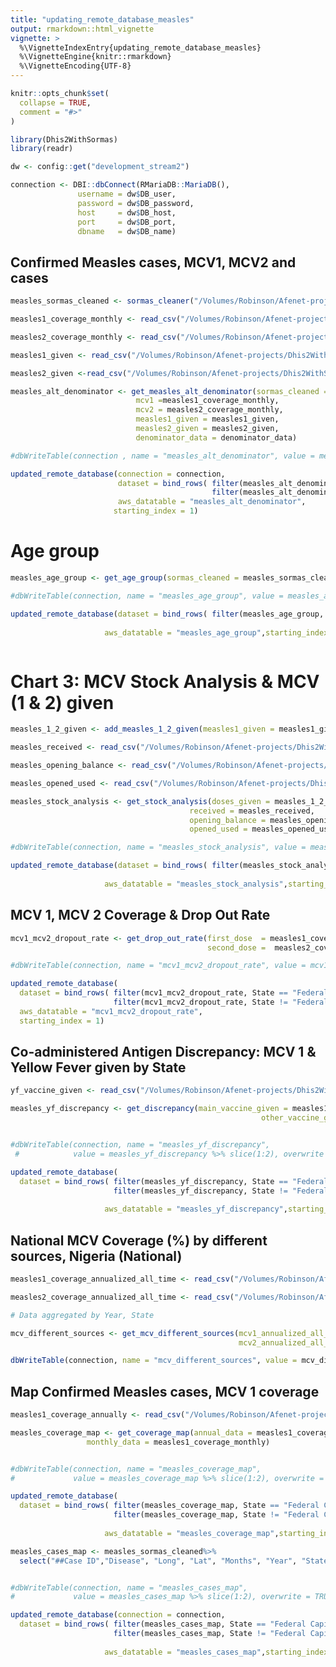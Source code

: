 ```yaml
---
title: "updating_remote_database_measles"
output: rmarkdown::html_vignette
vignette: >
  %\VignetteIndexEntry{updating_remote_database_measles}
  %\VignetteEngine{knitr::rmarkdown}
  %\VignetteEncoding{UTF-8}
---
```


```r
knitr::opts_chunk$set(
  collapse = TRUE,
  comment = "#>"
)
```

```r
library(Dhis2WithSormas)
library(readr)
```

```r
dw <- config::get("development_stream2")

connection <- DBI::dbConnect(RMariaDB::MariaDB(),
               username = dw$DB_user,
               password = dw$DB_password,
               host     = dw$DB_host,
               port     = dw$DB_port,
               dbname   = dw$DB_name)
```



## Confirmed Measles cases, MCV1, MCV2 and cases

```r
measles_sormas_cleaned <- sormas_cleaner("/Volumes/Robinson/Afenet-projects/Dhis2WithSormas/data-raw/sormas_measles.csv")

measles1_coverage_monthly <- read_csv("/Volumes/Robinson/Afenet-projects/Dhis2WithSormas/data-raw/measles1_coverage_monthly.csv")

measles2_coverage_monthly <- read_csv("/Volumes/Robinson/Afenet-projects/Dhis2WithSormas/data-raw/measles2_coverage_monthly.csv")

measles1_given <- read_csv("/Volumes/Robinson/Afenet-projects/Dhis2WithSormas/data-raw/measles1_given.csv")

measles2_given <-read_csv("/Volumes/Robinson/Afenet-projects/Dhis2WithSormas/data-raw/measles2_given.csv")
```


```r
measles_alt_denominator <- get_measles_alt_denominator(sormas_cleaned = measles_sormas_cleaned,
                            mcv1 =measles1_coverage_monthly,
                            mcv2 = measles2_coverage_monthly,
                            measles1_given = measles1_given,
                            measles2_given = measles2_given,
                            denominator_data = denominator_data)

#dbWriteTable(connection , name = "measles_alt_denominator", value = measles_alt_denominator %>% slice(1:2), overwrite = TRUE)

updated_remote_database(connection = connection,
                        dataset = bind_rows( filter(measles_alt_denominator, State == "Federal Capital Territory"),
                                             filter(measles_alt_denominator, State != "Federal Capital Territory") ),
                        aws_datatable = "measles_alt_denominator", 
                       starting_index = 1)

```

# Age group 

```r

measles_age_group <- get_age_group(sormas_cleaned = measles_sormas_cleaned)

#dbWriteTable(connection, name = "measles_age_group", value = measles_age_group %>% slice(1:2), overwrite = TRUE)

updated_remote_database(dataset = bind_rows( filter(measles_age_group, State == "Federal Capital Territory"), filter(measles_age_group, State != "Federal Capital Territory") ), 
                     
                     aws_datatable = "measles_age_group",starting_index = 1)



```

# Chart 3: MCV Stock Analysis & MCV (1 & 2) given


```r
measles_1_2_given <- add_measles_1_2_given(measles1_given = measles1_given,measles2_given = measles2_given)

measles_received <- read_csv("/Volumes/Robinson/Afenet-projects/Dhis2WithSormas/data-raw/measles_Received.csv")

measles_opening_balance <- read_csv("/Volumes/Robinson/Afenet-projects/Dhis2WithSormas/data-raw/measles_OB.csv")

measles_opened_used <- read_csv("/Volumes/Robinson/Afenet-projects/Dhis2WithSormas/data-raw/measles_opened_used.csv")

```


```r

measles_stock_analysis <- get_stock_analysis(doses_given = measles_1_2_given,
                                        received = measles_received,
                                        opening_balance = measles_opening_balance,
                                        opened_used = measles_opened_used)

#dbWriteTable(connection, name = "measles_stock_analysis", value = measles_stock_analysis %>% slice(1:2), overwrite = TRUE)

updated_remote_database(dataset = bind_rows( filter(measles_stock_analysis, State == "Federal Capital Territory"), filter(measles_stock_analysis, State != "Federal Capital Territory") ), 
                     
                     aws_datatable = "measles_stock_analysis",starting_index = 1)

```

## MCV 1, MCV 2 Coverage & Drop Out Rate


```r
mcv1_mcv2_dropout_rate <- get_drop_out_rate(first_dose  = measles1_coverage_monthly,
                                            second_dose =  measles2_coverage_monthly)

#dbWriteTable(connection, name = "mcv1_mcv2_dropout_rate", value = mcv1_mcv2_dropout_rate %>% slice(1:2), overwrite = TRUE)

updated_remote_database(
  dataset = bind_rows( filter(mcv1_mcv2_dropout_rate, State == "Federal Capital Territory"),
                       filter(mcv1_mcv2_dropout_rate, State != "Federal Capital Territory") ), 
  aws_datatable = "mcv1_mcv2_dropout_rate",
  starting_index = 1)

```

## Co-administered Antigen Discrepancy: MCV 1 & Yellow Fever given by State

```r
yf_vaccine_given <- read_csv("/Volumes/Robinson/Afenet-projects/Dhis2WithSormas/data-raw/yf_Vaccine_Given.csv")
```


```r

measles_yf_discrepancy <- get_discrepancy(main_vaccine_given = measles1_given, 
                                                        other_vaccine_given = yf_vaccine_given)


#dbWriteTable(connection, name = "measles_yf_discrepancy", 
 #            value = measles_yf_discrepancy %>% slice(1:2), overwrite = TRUE)

updated_remote_database(
  dataset = bind_rows( filter(measles_yf_discrepancy, State == "Federal Capital Territory"),
                       filter(measles_yf_discrepancy, State != "Federal Capital Territory") ), 
                     
                     aws_datatable = "measles_yf_discrepancy",starting_index = 1)
```

## National MCV Coverage (%) by different sources, Nigeria (National)

```r
measles1_coverage_annualized_all_time <- read_csv("/Volumes/Robinson/Afenet-projects/Dhis2WithSormas/data-raw/measles1_coverage_annualized_all_time.csv")

measles2_coverage_annualized_all_time <- read_csv("/Volumes/Robinson/Afenet-projects/Dhis2WithSormas/data-raw/measles2_coverage_annualized_all_time.csv")
```


```r
# Data aggregated by Year, State

mcv_different_sources <- get_mcv_different_sources(mcv1_annualized_all_time = measles1_coverage_annualized_all_time,
                                                   mcv2_annualized_all_time = measles2_coverage_annualized_all_time)

dbWriteTable(connection, name = "mcv_different_sources", value = mcv_different_sources, overwrite = TRUE)

```

## Map Confirmed Measles cases, MCV 1 coverage


```r
measles1_coverage_annually <- read_csv("/Volumes/Robinson/Afenet-projects/Dhis2WithSormas/data-raw/measles1_coverage_annualized.csv")

```


```r
measles_coverage_map <- get_coverage_map(annual_data = measles1_coverage_annually,
                 monthly_data = measles1_coverage_monthly)


#dbWriteTable(connection, name = "measles_coverage_map", 
#             value = measles_coverage_map %>% slice(1:2), overwrite = TRUE)

updated_remote_database(
  dataset = bind_rows( filter(measles_coverage_map, State == "Federal Capital Territory"),
                       filter(measles_coverage_map, State != "Federal Capital Territory") ), 
                     
                     aws_datatable = "measles_coverage_map",starting_index = 1)


```


```r
measles_cases_map <- measles_sormas_cleaned%>%
  select("##Case ID","Disease", "Long", "Lat", "Months", "Year", "State", "LGA")


#dbWriteTable(connection, name = "measles_cases_map", 
#             value = measles_cases_map %>% slice(1:2), overwrite = TRUE)

updated_remote_database(connection = connection,
  dataset = bind_rows( filter(measles_cases_map, State == "Federal Capital Territory"),
                       filter(measles_cases_map, State != "Federal Capital Territory") ), 
                     
                     aws_datatable = "measles_cases_map",starting_index = 1)


```





